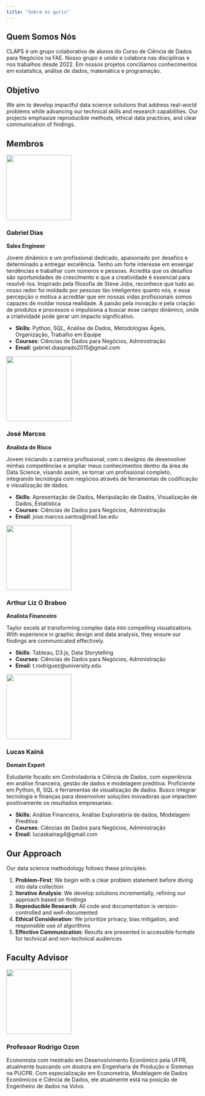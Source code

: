 ```yaml
---
title: "Sobre os guris"
---
```


## Quem Somos Nós

CLAPS é um grupo colaborativo de alunos do Curso de Ciência de Dados para Negócios na FAE. Nosso grupo é unido e colabora nas disciplinas e nos trabalhos desde 2022. Em nossos projetos conciliamos conhecimentos em estatística, análise de dados, matemática e programação.

## Objetivo

We aim to develop impactful data science solutions that address real-world problems while advancing our technical skills and research capabilities. Our projects emphasize reproducible methods, ethical data practices, and clear communication of findings.

## Membros

::::::: grid
::: {.g-col-12 .g-col-md-6}
![](images/gabrieldias.jpeg){.rounded-circle width="170" height="170"}

### Gabriel Dias

**Sales Engineer**

Jovem dinâmico e um profissional dedicado, apaixonado por desafios e determinado a entregar excelência. Tenho um forte interesse em enxergar tendências e trabalhar com números e pessoas. Acredita que os desafios são oportunidades de crescimento e que a creatividade é essencial para resolvê-los. Inspirado pela filosofia de Steve Jobs, reconhece que tudo ao nosso redor foi moldado por pessoas tão inteligentes quanto nós, e essa percepção o motiva a acreditar que em nossas vidas profissionais somos capazes de moldar nossa realidade. A paixão pela inovação e pela criação de produtos e processos o impulsiona a buscar esse campo dinâmico, onde a criatividade pode gerar um impacto significativo.

-   **Skills**: Python, SQL, Análise de Dados, Metodologias Ágeis, Organização, Trabalho em Equipe
-   **Courses**: Ciências de Dados para Negócios, Administração
-   **Email**: gabriel.diasprado2015\@gmail.com
:::

::: {.g-col-12 .g-col-md-6}
![](images/josemarcos.jpeg){.rounded-circle width="170" height="170"}

### José Marcos

**Analista de Risco**

Jovem iniciando a carreira profissional, com o desígnio de desenvolver minhas competências e ampliar meus conhecimentos dentro da área de Data Science, visando assim, se tornar um profissional completo, integrando tecnologia com negócios através de ferramentas de codificação e visualização de dados.

-   **Skills**: Apresentação de Dados, Manipulação de Dados, Visualização de Dados, Estatística
-   **Courses**: Ciências de Dados para Negócios, Administração
-   **Email**: jose.marcos.santos\@mail.fae.edu
:::

::: {.g-col-12 .g-col-md-6}
![](images/arthurliz.jpeg){.rounded-circle width="170" height="170"}

### Arthur Liz O Braboo

**Analista Financeiro**

Taylor excels at transforming complex data into compelling visualizations. With experience in graphic design and data analysis, they ensure our findings are communicated effectively.

-   **Skills**: Tableau, D3.js, Data Storytelling
-   **Courses**: Ciências de Dados para Negócios, Administração
-   **Email**: t.rodriguez\@university.edu
:::

::: {.g-col-12 .g-col-md-6}
![](images/lucaskaina.jpeg){.rounded-circle width="170" height="170"}

### Lucas Kainã

**Domain Expert**

Estudante focado em Controladoria e Ciência de Dados, com experiência em análise financeira, gestão de dados e modelagem preditiva. Proficiente em Python, R, SQL e ferramentas de visualização de dados. Busco integrar tecnologia e finanças para desenvolver soluções inovadoras que impactem positivamente os resultados empresariais.

-   **Skills**: Análise Financeira, Análise Exploratória de dados, Modelagem Preditiva
-   **Courses**: Ciências de Dados para Negócios, Administração
-   **Email**: lucaskainag4\@gmail.com
:::
:::::::

## Our Approach

Our data science methodology follows these principles:

1.  **Problem-First**: We begin with a clear problem statement before diving into data collection
2.  **Iterative Analysis**: We develop solutions incrementally, refining our approach based on findings
3.  **Reproducible Research**: All code and documentation is version-controlled and well-documented
4.  **Ethical Consideration**: We prioritize privacy, bias mitigation, and responsible use of algorithms
5.  **Effective Communication**: Results are presented in accessible formats for technical and non-technical audiences

## Faculty Advisor

::::: grid
::: {.g-col-12 .g-col-md-4}
[![](images/profrodrigo.jpg){.rounded-circle width="170"}](https://rhozon.github.io/selecaodeprodutosnor/index.html)
:::

::: {.g-col-12 .g-col-md-8}
### Professor Rodrigo Ozon

Economista com mestrado em Desenvolvimento Econômico pela UFPR, atualmente buscando um doutora em Engenharia de Produção e Sistemas na PUCPR. Com especialização em Econometria, Modelagem de Dados Econômicos e Ciência de Dados, ele atualmente está na posição de Engenheiro de dados na Volvo.
:::
:::::